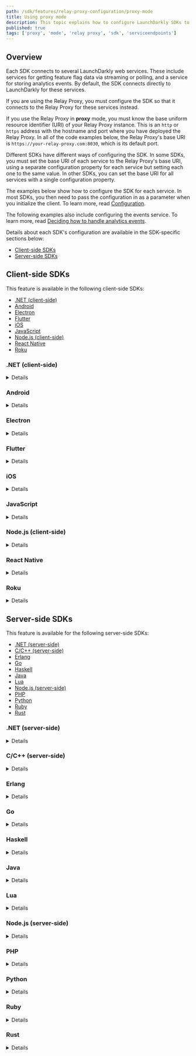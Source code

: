 ```yaml
---
path: /sdk/features/relay-proxy-configuration/proxy-mode
title: Using proxy mode
description: This topic explains how to configure LaunchDarkly SDKs to connect to your Relay Proxy when you are running in proxy mode.
published: true
tags: ['proxy', 'mode', 'relay proxy', 'sdk', 'serviceendpoints']
---
```


## Overview

Each SDK connects to several LaunchDarkly web services. These include services for getting feature flag data via streaming or polling, and a service for storing analytics events. By default, the SDK connects directly to LaunchDarkly for these services.

If you are using the Relay Proxy, you must configure the SDK so that it connects to the Relay Proxy for these services instead.

If you use the Relay Proxy in **proxy** mode, you must know the base uniform resource identifier (URI) of your Relay Proxy instance. This is an `http` or `https` address with the hostname and port where you have deployed the Relay Proxy. In all of the code examples below, the Relay Proxy's base URI is `https://your-relay-proxy.com:8030`, which is its default port.

Different SDKs have different ways of configuring the SDK. In some SDKs, you must set the base URI of each service to the Relay Proxy's base URI, using a separate configuration property for each service but setting each one to the same value. In other SDKs, you can set the base URI for all services with a single configuration property.

The examples below show how to configure the SDK for each service. In most SDKs, you then need to pass the configuration in as a parameter when you initialize the client. To learn more, read [Configuration](/sdk/features/config).

The following examples also include configuring the events service. To learn more, read [Deciding how to handle analytics events](/sdk/features/relay-proxy-configuration#deciding-how-to-handle-analytics-events).

Details about each SDK's configuration are available in the SDK-specific sections below:

* [Client-side SDKs](#client-side-sdks)
* [Server-side SDKs](#server-side-sdks)

## Client-side SDKs

This feature is available in the following client-side SDKs:

* [.NET (client-side)](#net-client-side)
* [Android](#android)
* [Electron](#electron)
* [Flutter](#flutter)
* [iOS](#ios)
* [JavaScript](#javascript)
* [Node.js (client-side)](#nodejs-client-side)
* [React Native](#react-native)
* [Roku](#roku)


### .NET (client-side)

<Details summary="Expand .NET (client-side) code sample">

To connect the SDK to the Relay Proxy, use the `ServiceEndpoints` builder method and `Components.ServiceEndpoints().RelayProxy` to specify the base URI of your Relay Proxy:

<CodeTabs
  defaultValue="csharp"
  values={[
    { label: 'C#', value: 'csharp', },
  ]
}>
<CodeTabItem value="csharp">

```csharp
var config = Configuration.Builder("mobile-key-123abc")
    .ServiceEndpoints(Components.ServiceEndpoints()
      .RelayProxy("https://your-relay-proxy.com:8030"))
    .Build();

```
</CodeTabItem>
</CodeTabs>
</Details>

### Android

<Details summary="Expand Android code sample">

To connect the SDK to the Relay Proxy, use the `streamUri`, `pollUri`, and `eventsUri` builder methods to specify the base URI of your Relay Proxy:

<CodeTabs
  defaultValue="java"
  values={[
    { label: 'Java', value: 'java', },
    { label: 'Kotlin', value: 'kotlin' }
  ]
}>
<CodeTabItem value="java">

```java
LDConfig ldConfig = new LDConfig.Builder()
  .mobileKey("mobile-key-123abc")
  .streamUri(Uri.parse("https://your-relay-proxy.com:8030"))
  .pollUri(Uri.parse("https://your-relay-proxy.com:8030"))
  .eventsUri(Uri.parse("https://your-relay-proxy.com:8030"))
  .build();
```

</CodeTabItem>
<CodeTabItem value="kotlin">

```kotlin

val ldConfig: LDConfig = LDConfig.Builder()
  .setMobileKey("mobile-key-123abc")
  .streamUri(Uri.parse("https://your-relay-proxy.com:8030"))
  .pollUri(Uri.parse("https://your-relay-proxy.com:8030"))
  .eventsUri(Uri.parse("https://your-relay-proxy.com:8030"))
  .build();
```

</CodeTabItem>
</CodeTabs>
</Details>

### Electron

<Details summary="Expand Electron code sample">

To connect the SDK to the Relay Proxy, set the `streamUrl`, `baseUrl`, and `eventsUrl` options to the base URI of your Relay Proxy:

<CodeTabs
  defaultValue="js"
  values={[
    { label: 'JavaScript', value: 'js', },
    { label: 'TypeScript', value: 'ts', },
  ]
}>
<CodeTabItem value="js">

```js
const options = {
  streamUrl: 'https://your-relay-proxy.com:8030',
  baseUrl: 'https://your-relay-proxy.com:8030',
  eventsUrl: 'https://your-relay-proxy.com:8030'
};
```

</CodeTabItem>
<CodeTabItem value="ts">

```ts
import * as LDElectron from 'launchdarkly-electron-client-sdk';

const options: LDElectron.LDOptions = {
  streamUrl: 'https://your-relay-proxy.com:8030',
  baseUrl: 'https://your-relay-proxy.com:8030',
  eventsUrl: 'https://your-relay-proxy.com:8030',
};
```

</CodeTabItem>
</CodeTabs>
</Details>

### Flutter

<Details summary="Expand Flutter code sample">

To connect the SDK to the Relay Proxy, use the `streamUri`, `pollUri`, and `eventsUri` builder methods to specify the base URI of your Relay Proxy:

<CodeTabs
  defaultValue="dart"
  values={[
    { label: 'Dart', value: 'dart', },
  ]
}>
<CodeTabItem value="dart">

```dart
LDConfig ldConfig = LDConfigBuilder("mobile-key-123abc")
  .streamUri("https://your-relay-proxy.com:8030")
  .pollUri("https://your-relay-proxy.com:8030")
  .eventsUri("https://your-relay-proxy.com:8030")
  .build();
```

</CodeTabItem>
</CodeTabs>
</Details>

### iOS

<Details summary="Expand iOS code sample">

To connect the SDK to the Relay Proxy, set the `streamUrl`, `baseUrl`, and `eventsUrl` properties to the base URI of your Relay Proxy:

<CodeTabs
  defaultValue="swift"
  values={[
    { label: 'Swift', value: 'swift'},
    { label: 'Objective-C', value: 'objc'},
  ]
}>
<CodeTabItem value="swift">

```swift
var ldConfig = LDConfig(mobileKey: "mobile-key-123abc")
ldConfig.streamUrl = URL(string: "https://your-relay-proxy.com:8030")
ldConfig.baseUrl = URL(string: "https://your-relay-proxy.com:8030")
ldConfig.eventsUrl = URL(string: "https://your-relay-proxy.com:8030")
```

</CodeTabItem>
<CodeTabItem value="objc">

```objectivec
LDConfig *ldConfig = [[LDConfig alloc] initWithMobileKey:@"mobile-key-123abc"];
ldConfig.streamUrl = URL(string: "https://your-relay-proxy.com:8030")
ldConfig.baseUrl = URL(string: "https://your-relay-proxy.com:8030")
ldConfig.eventsUrl = URL(string: "https://your-relay-proxy.com:8030")
```

</CodeTabItem>
</CodeTabs>
</Details>

### JavaScript

<Details summary="Expand JavaScript code sample">

To connect the SDK to the Relay Proxy, set the `streamUrl`, `baseUrl`, and `eventsUrl` properties to the base URI of your Relay Proxy:

<CodeTabs
  defaultValue="js"
  values={[
    { label: 'JavaScript', value: 'js' },
    { label: 'TypeScript', value: 'ts' },
  ]
}>
<CodeTabItem value="js">

```js
const options = {
  streamUrl: 'https://your-relay-proxy.com:8030',
  baseUrl: 'https://your-relay-proxy.com:8030',
  eventsUrl: 'https://your-relay-proxy.com:8030'
};

```

</CodeTabItem>
<CodeTabItem value="ts">

```ts
import * as ld from 'launchdarkly-js-client-sdk';

const options: ld.LDOptions = {
  streamUrl: 'https://your-relay-proxy.com:8030',
  baseUrl: 'https://your-relay-proxy.com:8030',
  eventsUrl: 'https://your-relay-proxy.com:8030',
};

```

</CodeTabItem>
</CodeTabs>
</Details>

### Node.js (client-side)

<Details summary="Expand Node.js (client-side) code sample">

To connect the SDK to the Relay Proxy, set the `streamUrl`, `baseUrl`, and `eventsUrl` properties to the base URI of your Relay Proxy:

<CodeTabs defaultValue="js"
  values={[
    { label: 'JavaScript', value: 'js' },
    { label: 'TypeScript', value: 'ts' },
  ]
}>
<CodeTabItem value="js">

```js
const options = {
  streamUrl: 'https://your-relay-proxy.com:8030',
  baseUrl: 'https://your-relay-proxy.com:8030',
  eventsUrl: 'https://your-relay-proxy.com:8030'
};

```

</CodeTabItem>
<CodeTabItem value="ts">

```ts
import * as ld from 'launchdarkly-node-client-sdk';

const options: ld.LDOptions = {
  streamUrl: 'https://your-relay-proxy.com:8030',
  baseUrl: 'https://your-relay-proxy.com:8030',
  eventsUrl: 'https://your-relay-proxy.com:8030',
};
```

</CodeTabItem>
</CodeTabs>
</Details>

### React Native

<Details summary="Expand React Native code sample">

To connect the SDK to the Relay Proxy, set the `streamUri`, `pollUri`, and `eventsUri` properties to the base URI of your Relay Proxy:

<CodeTabs
  defaultValue="js"
  values={[
    { label: 'JavaScript', value: 'js' },
    { label: 'TypeScript', value: 'ts' },
  ]
}>
<CodeTabItem value="js">

```js
let config = {
  mobileKey: 'mobile-key-123abc',
  streamUri: 'https://your-relay-proxy.com:8030',
  pollUri: 'https://your-relay-proxy.com:8030',
  eventsUri: 'https://your-relay-proxy.com:8030',
};
```

</CodeTabItem>
<CodeTabItem value="ts">

```ts
import LDClient, * as ld from 'launchdarkly-react-native-client-sdk';

let config: ld.LDConfig = {
  mobileKey: 'mobile-key-123abc',
  streamUri: 'https://your-relay-proxy.com:8030',
  pollUri: 'https://your-relay-proxy.com:8030',
  eventsUri: 'https://your-relay-proxy.com:8030',
};
```

</CodeTabItem>
</CodeTabs>
</Details>

### Roku

<Details summary="Expand Roku code sample">

To connect the SDK to the Relay Proxy, use the `setStreamURI`, `setAppURI`, and `setEventsURI` methods to specify the base URI of your Relay Proxy:

<CodeTabs
  defaultValue="brightscript"
  values={[
    { label: 'BrightScript', value: 'brightscript' },
  ]
}>
<CodeTabItem value="brightscript">

```brightscript
REM for a legacy Roku application
config = LaunchDarklyConfig("mobile-key-123abc")

REM for a SceneGraph Roku Application
config = LaunchDarklyConfig("mobile-key-123abc", CLIENT_SCENEGRAPH_NODE)

config.setStreamURI("https://your-relay-proxy.com:8030")
config.setAppURI("https://your-relay-proxy.com:8030")
config.setEventsURI("https://your-relay-proxy.com:8030")

```

</CodeTabItem>
</CodeTabs>
</Details>

## Server-side SDKs

This feature is available for the following server-side SDKs:

* [.NET (server-side)](#net-server-side)
* [C/C++ (server-side)](#cc-server-side)
* [Erlang](#erlang)
* [Go](#go)
* [Haskell](#haskell)
* [Java](#java)
* [Lua](#lua)
* [Node.js (server-side)](#nodejs-server-side)
* [PHP](#php)
* [Python](#python)
* [Ruby](#ruby)
* [Rust](#rust)

### .NET (server-side)

<Details summary="Expand .NET (server-side) code sample">

To connect the SDK to the Relay Proxy, use the `ServiceEndpoints` builder method and `Components.ServiceEndpoints().RelayProxy` to specify the base URI of your Relay Proxy:

<CodeTabs
  defaultValue="csharp"
  values={[
    { label: 'C#', value: 'csharp' },
    { label: 'C# (.NET SDK versions 6.2.x and earlier)', value: 'dotnet-pre-6.3' },
  ]
}>
<CodeTabItem value="csharp">

```csharp
var config = Configuration.Builder("sdk-key-123abc")
    .ServiceEndpoints(Components.ServiceEndpoints()
      .RelayProxy("https://your-relay-proxy.com:8030"))
    .Build();
```
</CodeTabItem>
<CodeTabItem value="dotnet-pre-6.3">

```csharp
// Prior to version 6.3.0, the base URI had to be specified for each service,
// depending on which services you were actually using. To use the Relay
// Proxy in proxy mode for both streaming and events:

var config = Configuration.Builder("sdk-key-123abc")
    .DataSource(Components.StreamingDataSource()
       .BaseUri("https://your-relay-proxy.com:8030"))
    .Events(Components.SendEvents()
       .BaseUri("https://your-relay-proxy.com:8030"))
    .Build();

// Alternatively, if you are using the Relay Proxy in proxy mode for streaming,
// but want to send events directly to LaunchDarkly, use:

var config = Configuration.Builder("sdk-key-123abc")
    .DataSource(Components.StreamingDataSource()
      .BaseUri("https://your-relay-proxy.com:8030"))
    .Build();
```

</CodeTabItem>
</CodeTabs>
</Details>

### C/C++ (server-side)

<Details summary="Expand C/C++ (server-side) code sample">

To connect the SDK to the Relay Proxy, use `LDConfigSetStreamURI`, `LDConfigSetBaseURI`, and `LDConfigSetEventsURI` to specify the base URI of your Relay Proxy:

<CodeTabs
  defaultValue="c"
  values={[
    { label:'C/C++', value: 'c' },
  ]
}>
<CodeTabItem value="c">

```c
struct LDConfig *config = LDConfigNew("sdk-key-123abc");
LDConfigSetStreamURI(config, "https://your-relay-proxy.com:8030");
LDConfigSetBaseURI(config, "https://your-relay-proxy.com:8030");
LDConfigSetEventsURI(config, "https://your-relay-proxy.com:8030");
```

</CodeTabItem>
</CodeTabs>
</Details>

### Erlang

<Details summary="Expand Erlang code sample">

To connect the SDK to the Relay Proxy, set the `stream_uri`, `base_uri`, and `events_uri` properties to the base URI of your Relay Proxy:

<CodeTabs
  defaultValue="erlang"
  values={[
    { label: 'Erlang', value: 'erlang', }
  ]
}>
<CodeTabItem value="erlang">

```
ldclient:start_instance("sdk-key-123abc", #{
  stream_uri => "https://your-relay-proxy.com:8030",
  base_uri => "https://your-relay-proxy.com:8030",
  events_uri => "https://your-relay-proxy.com:8030"
})

```

</CodeTabItem>
</CodeTabs>
</Details>

### Go

<Details summary="Expand Go code sample">

To connect the SDK to the Relay Proxy, use the `Config.ServiceEndpoints` property and `ldcomponents.RelayProxyEndpoints()` to specify the base URI of your Relay Proxy:

<CodeTabs
  defaultValue="go"
  values={[
    { label: 'Go', value: 'go', },
    { label: 'Go SDK versions 5.7.x and earlier', value: 'go-pre-5.8', }
  ]
}>
<CodeTabItem value="go">

```go

// To use the Replay Proxy in proxy mode for both streaming and events:

config := ld.Config{
    ServiceEndpoints: ldcomponents.RelayProxyEndpoints(
      "https://your-relay-proxy.com:8030"),
}

// Alternatively, to use the Relay Proxy in proxy mode for streaming,
// but send events directly to LaunchDarkly, use:
config := ld.Config{
    ServiceEndpoints: ldcomponents.RelayProxyEndpointsWithoutEvents(
        "https://your-relay-proxy.com:8030"),
}

```

</CodeTabItem>
<CodeTabItem value="go-pre-5.8">

```go

// Prior to version 5.8.0, the base URI had to be specified for each service,
// depending on which services you were actually using.
// To use the Relay Proxy in proxy mode for both streaming and events:


config := ld.Config{
    DataSource: ldcomponents.StreamingDataSource().
        BaseURI("https://your-relay-proxy.com:8030"),
    Events: ldcomponents.SendEvents().
        BaseURI("https://your-relay-proxy.com:8030"),
}

// Alternatively, to use the Relay Proxy in proxy mode for streaming,
// but send events to LaunchDarkly, use:

config := ld.Config{
    DataSource: ldcomponents.StreamingDataSource().
        BaseURI("https://your-relay-proxy.com:8030"),
}
```

</CodeTabItem>
</CodeTabs>
</Details>

### Haskell

<Details summary="Expand Haskell code sample">

To connect the SDK to the Relay Proxy, use `configSetStreamURI`, `configSetBaseURI`, and `configSetEventsURI` to specify the base URI of your Relay Proxy:

<CodeTabs
  defaultValue="haskell"
  values={[
    { label: 'Haskell', value: 'haskell', }
  ]
}>
<CodeTabItem value="haskell">

```haskell
{-# LANGUAGE OverloadedStrings #-}

import LaunchDarkly.Server.Config

import Data.Function ((&))

config :: Config
config = (makeConfig "sdk-key-123abc")
    & configSetStreamURI "https://your-relay-proxy.com:8030"
    & configSetBaseURI "https://your-relay-proxy.com:8030"
    & configSetEventsURI "https://your-relay-proxy.com:8030"
```

</CodeTabItem>
</CodeTabs>
</Details>

### Java

<Details summary="Expand Java code sample">

To connect the SDK to the Relay Proxy, use the `serviceEndpoints` builder method and `Components.serviceEndpoints().relayProxy` to specify the base URI of your Relay Proxy:

<CodeTabs
  defaultValue="java"
  values={[
    { label: 'Java', value: 'java', },
    { label: 'Java (SDK versions 5.8.x and earlier)', value: 'java-pre-5.9' },
  ]
}>
<CodeTabItem value="java">

```java
LDConfig config = new LDConfig.Builder()
  .serviceEndpoints(Components.serviceEndpoints()
    .relayProxy("https://your-relay-proxy.com:8030"))
  .build();
```
</CodeTabItem>
<CodeTabItem value="java-pre-5.9">

```java
// Prior to version 5.9.0, the base URI had to be specified for each service,
// depending on which services you were actually using. To use the Relay
// Proxy in proxy mode for both streaming and events:

LDConfig config = new LDConfig.Builder()
  .dataSource(Components.streamingDataSource()
    .baseURI(URI.create("https://your-relay-proxy.com:8030"))
  .events(Components.sendEvents()
    .baseURI(URI.create("https://your-relay-proxy.com:8030"))
  .build();

// Alternatively, if you use the Relay Proxy in proxy mode for streaming
// but want to send events directly to LaunchDarkly, use:

LDConfig config = new LDConfig.Builder()
  .dataSource(Components.streamingDataSource()
    .baseURI(URI.create("https://your-relay-proxy.com:8030"))
  .build();
```

</CodeTabItem>
</CodeTabs>
</Details>

### Lua

<Details summary="Expand Lua code sample">

To connect the SDK to the Relay Proxy, set the `streamURI`, `baseURI`, and `eventsURI` properties to the base URI of your Relay Proxy:

<CodeTabs
  defaultValue="lua"
  values={[
    { label: 'Lua', value: 'lua', },
  ]
}>
<CodeTabItem value="lua">

```lua
local config = {
    key = sdk-key-123abc,
    streamURI = "https://your-relay-proxy.com:8030",
    baseUri = "https://your-relay-proxy.com:8030",
    eventsURI = "https://your-relay-proxy.com:8030",
}

```

</CodeTabItem>
</CodeTabs>
</Details>

### Node.js (server-side)

<Details summary="Expand Node.js (server-side) code sample">

To connect the SDK to the Relay Proxy, set the `streamUri`, `baseUri`, and `eventsUri` properties to the base URI of your Relay Proxy:

<CodeTabs
  defaultValue="js"
  values={[
    { label: 'JavaScript', value: 'js', },
    { label: 'TypeScript', value: 'ts', },
  ]
}>
<CodeTabItem value="js">

```js
const options = {
  streamUri: 'https://your-relay-proxy.com:8030',
  baseUri: 'https://your-relay-proxy.com:8030',
  eventsUri: 'https://your-relay-proxy.com:8030',
};
```

</CodeTabItem>
<CodeTabItem value="ts">

```ts
import * as ld from 'launchdarkly-node-server-sdk';

const options ld.LDOptions = {
  streamUri: 'https://your-relay-proxy.com:8030',
  baseUri: 'https://your-relay-proxy.com:8030',
  eventsUri: 'https://your-relay-proxy.com:8030',
};
```

</CodeTabItem>
</CodeTabs>
</Details>


### PHP

<Details summary="Expand PHP code sample">

To connect the SDK to the Relay Proxy, set the `base_uri` and `events_uri` properties to the base URI of your Relay Proxy:

<CodeTabs
  defaultValue="php"
  values={[
    { label: 'PHP', value: 'php', }
  ]
}>
<CodeTabItem value="php">

```php
$client = new LaunchDarkly\LDClient("sdk-key-123abc",
    [ "base_uri" => "https://your-relay-proxy.com:8030",
      "events_uri" => "https://your-relay-proxy.com:8030" ]);
```

</CodeTabItem>
</CodeTabs>

There is not a streaming service for the PHP SDK.
</Details>

### Python

<Details summary="Expand Python code sample">

To connect the SDK to the Relay Proxy, set the `stream_uri`, `base_uri`, and `events_uri` properties to the base URI of your Relay Proxy:

<CodeTabs
  defaultValue="python"
  values={[
    { label: 'Python', value: 'python' },
  ]
}>
<CodeTabItem value="python">

```python
config = Config(sdk_key='sdk-key-123abc',
  stream_uri="https://your-relay-proxy.com:8030",
  base_uri="https://your-relay-proxy.com:8030",
  events_uri="https://your-relay-proxy.com:8030")
```

</CodeTabItem>
</CodeTabs>
</Details>

### Ruby

<Details summary="Expand Ruby code sample">

To connect the SDK to the Relay Proxy, set the service endpoints to the base URI of your Relay Proxy:

<CodeTabs
  defaultValue="ruby"
  values={[
    { label: 'Ruby', value: 'ruby', }
  ]
}>
<CodeTabItem value="ruby">

```ruby
config = LaunchDarkly::Config.new(
  stream_uri: "https://your-relay-proxy.com:8030",
  base_uri: "https://your-relay-proxy.com:8030",
  events_uri: "https://your-relay-proxy.com:8030")
```

</CodeTabItem>
</CodeTabs>
</Details>

### Rust

<Details summary="Expand Rust code sample">

To connect the SDK to the Relay Proxy, use the `ConfigBuilder` and `ServiceEndpointsBuilder` to specify the base URI of your Relay Proxy:

<CodeTabs
  defaultValue="rust"
  values={[
    { label: 'Rust', value: 'rust', },
  ]
}>
<CodeTabItem value="rust">

```rust
let config = ConfigBuilder::new("sdk-key-123abc")
    .service_endpoints(
        ServiceEndpointsBuilder::new().relay_proxy("https://your-relay-proxy.com:8030"),
    )
    .build();
```

</CodeTabItem>
</CodeTabs>

</Details>
